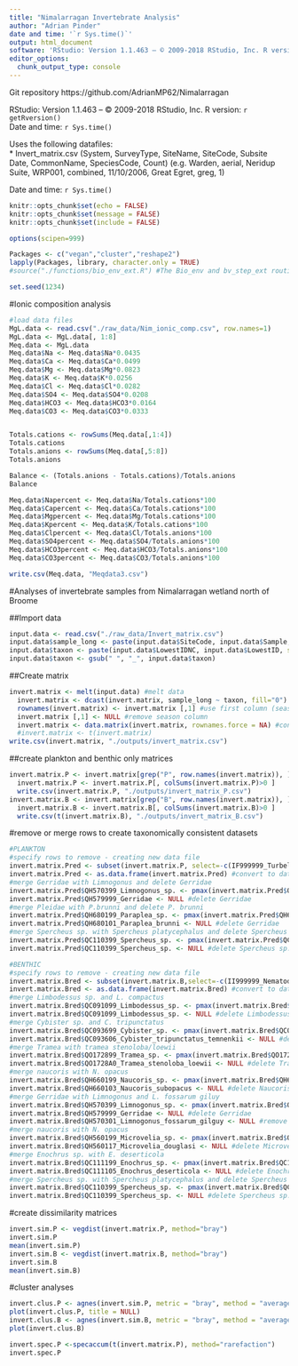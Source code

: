```yaml
---
title: "Nimalarragan Invertebrate Analysis"
author: "Adrian Pinder"
date and time: '`r Sys.time()`'
output: html_document
software: 'RStudio: Version 1.1.463 – © 2009-2018 RStudio, Inc. R version: `r getRversion()`'
editor_options: 
  chunk_output_type: console
---
```

  
Git repository https://github.com/AdrianMP62/Nimalarragan  

RStudio: Version 1.1.463 – © 2009-2018 RStudio, Inc. R version: `r getRversion()`  
Date and time: `r Sys.time()`

Uses the following datafiles:  
*  Invert_matrix.csv (System,	SurveyType,	SiteName,	SiteCode,	Subsite	Date,	CommonName,	SpeciesCode,	Count) (e.g. Warden,	aerial,	Neridup Suite,	WRP001,	combined,	11/10/2006,	Great Egret,	greg,	1)



Date and time: `r Sys.time()`

```r
knitr::opts_chunk$set(echo = FALSE)
knitr::opts_chunk$set(message = FALSE)
knitr::opts_chunk$set(include = FALSE)
```

```r
options(scipen=999)
```

```r
Packages <- c("vegan","cluster","reshape2")
lapply(Packages, library, character.only = TRUE)
#source("./functions/bio_env_ext.R") #The Bio_env and bv_step_ext routines below comes from http://menugget.blogspot.com.au/2011/06/clarke-and-ainsworths-bioenv-and-bvstep.html
```

```r
set.seed(1234)
```

#Ionic composition analysis
```r
#load data files
MgL.data <- read.csv("./raw_data/Nim_ionic_comp.csv", row.names=1)
MgL.data <- MgL.data[, 1:8]
Meq.data <- MgL.data
Meq.data$Na <- Meq.data$Na*0.0435
Meq.data$Ca <- Meq.data$Ca*0.0499
Meq.data$Mg <- Meq.data$Mg*0.0823
Meq.data$K <- Meq.data$K*0.0256
Meq.data$Cl <- Meq.data$Cl*0.0282
Meq.data$SO4 <- Meq.data$SO4*0.0208
Meq.data$HCO3 <- Meq.data$HCO3*0.0164
Meq.data$CO3 <- Meq.data$CO3*0.0333


Totals.cations <- rowSums(Meq.data[,1:4])
Totals.cations
Totals.anions <- rowSums(Meq.data[,5:8])
Totals.anions

Balance <- (Totals.anions - Totals.cations)/Totals.anions
Balance

Meq.data$Napercent <- Meq.data$Na/Totals.cations*100
Meq.data$Capercent <- Meq.data$Ca/Totals.cations*100
Meq.data$Mgpercent <- Meq.data$Mg/Totals.cations*100
Meq.data$Kpercent <- Meq.data$K/Totals.cations*100
Meq.data$Clpercent <- Meq.data$Cl/Totals.anions*100
Meq.data$SO4percent <- Meq.data$SO4/Totals.anions*100
Meq.data$HCO3percent <- Meq.data$HCO3/Totals.anions*100
Meq.data$CO3percent <- Meq.data$CO3/Totals.anions*100

write.csv(Meq.data, "Meqdata3.csv")
```


#Analyses of invertebrate samples from Nimalarragan wetland north of Broome
  
##Import data
```r
input.data <- read.csv("./raw_data/Invert_matrix.csv")
input.data$sample_long <- paste(input.data$SiteCode, input.data$Sample, sep = " ")
input.data$taxon <- paste(input.data$LowestIDNC, input.data$LowestID, sep = " ") 
input.data$taxon <- gsub(" ", "_", input.data$taxon)
```

##Create matrix
```r
invert.matrix <- melt(input.data) #melt data 
  invert.matrix <- dcast(invert.matrix, sample_long ~ taxon, fill="0") #create matrix from flat-file
  rownames(invert.matrix) <- invert.matrix [,1] #use first column (season) as row.names
  invert.matrix [,1] <- NULL #remove season column
  invert.matrix <- data.matrix(invert.matrix, rownames.force = NA) #convert data to numeric format
  #invert.matrix <- t(invert.matrix)
write.csv(invert.matrix, "./outputs/invert_matrix.csv")
```

##create plankton and benthic only matrices
```r
invert.matrix.P <- invert.matrix[grep("P", row.names(invert.matrix)), ]
  invert.matrix.P <- invert.matrix.P[, colSums(invert.matrix.P)>0 ]
  write.csv(invert.matrix.P, "./outputs/invert_matrix_P.csv")
invert.matrix.B <- invert.matrix[grep("B", row.names(invert.matrix)), ]
  invert.matrix.B <- invert.matrix.B[, colSums(invert.matrix.B)>0 ]
  write.csv(t(invert.matrix.B), "./outputs/invert_matrix_B.csv")
```

#remove or merge rows to create taxonomically consistent datasets
```r
#PLANKTON
#specify rows to remove - creating new data file
invert.matrix.Pred <- subset(invert.matrix.P, select=-c(IF999999_Turbellaria,JB999999_Bdelloidea,MM239999_Arrenuridae,MM999901_Acarina,QC0999A6_Bidessini,QC110499_Berosus_sp.,QD099999_Ceratopogonidae,QH520199_Mesovelia_sp.,QH670499_Anisops_sp.,QO021099_Ischnura_sp.,QO129999_Aeshnidae))
invert.matrix.Pred <- as.data.frame(invert.matrix.Pred) #convert to data.frame to allow calculations
#merge Gerridae with Limnogonus and delete Gerridae
invert.matrix.Pred$QH570399_Limnogonus_sp. <- pmax(invert.matrix.Pred$QH570399_Limnogonus_sp., invert.matrix.Pred$QH579999_Gerridae)
invert.matrix.Pred$QH579999_Gerridae <- NULL #delete Gerridae
#merge Pleidae with P.brunni and delete P. brunni
invert.matrix.Pred$QH680199_Paraplea_sp. <- pmax(invert.matrix.Pred$QH680199_Paraplea_sp., invert.matrix.Pred$QH680101_Paraplea_brunni)
invert.matrix.Pred$QH680101_Paraplea_brunni <- NULL #delete Gerridae
#merge Spercheus sp. with Spercheus platycephalus and delete Spercheus sp.
invert.matrix.Pred$QC110399_Spercheus_sp. <- pmax(invert.matrix.Pred$QC110399_Spercheus_sp., invert.matrix.Pred$QCAR0103_Spercheus_platycephalus)
invert.matrix.Pred$QC110399_Spercheus_sp. <- NULL #delete Spercheus sp.

#BENTHIC
#specify rows to remove - creating new data file
invert.matrix.Bred <- subset(invert.matrix.B,select=-c(II999999_Nematoda,MM9999A1_Oribatida_sp.,MM9999A2_Mesostigmata,MM9999A6_Trombidioidea,QC0999A6_Bidessini,QC110499_Berosus_sp.,QC119999_Hydrophilidae,QD070799_Culex_sp.,QD099999_Ceratopogonidae,QH610299_Ranatra_sp.,QH670499_Anisops_sp.,QH670499_Anisops_sp.,QO179999_Libellulidae))
invert.matrix.Bred <- as.data.frame(invert.matrix.Bred) #convert to data.frame to allow calculations
#merge Limbodessus sp. and L. compactus
invert.matrix.Bred$QC091099_Limbodessus_sp. <- pmax(invert.matrix.Bred$QC091099_Limbodessus_sp., invert.matrix.Bred$QC091001_Limbodessus_compactus)
invert.matrix.Bred$QC091099_Limbodessus_sp. <- NULL #delete Limbodessus compactus
#merge Cybister sp. and C. tripunctatus
invert.matrix.Bred$QC093699_Cybister_sp. <- pmax(invert.matrix.Bred$QC093699_Cybister_sp., invert.matrix.Bred$QC093606_Cybister_tripunctatus_temnenkii)
invert.matrix.Bred$QC093606_Cybister_tripunctatus_temnenkii <- NULL #delete Cybister tripunctatus
#merge Tramea with tramea stenoloba/loewii
invert.matrix.Bred$QO172899_Tramea_sp. <- pmax(invert.matrix.Bred$QO172899_Tramea_sp., invert.matrix.Bred$QO1728A0_Tramea_stenoloba_loewii)
invert.matrix.Bred$QO1728A0_Tramea_stenoloba_loewii <- NULL #delete Tramea stenoloba-loewii
#merge naucoris with N. opacus
invert.matrix.Bred$QH660199_Naucoris_sp. <- pmax(invert.matrix.Bred$QH660199_Naucoris_sp., invert.matrix.Bred$QH660103_Naucoris_subopacus)
invert.matrix.Bred$QH660103_Naucoris_subopacus <- NULL #delete Naucoris_subopacus
#merge Gerridae with Limnogonus and L. fossarum giluy
invert.matrix.Bred$QH570399_Limnogonus_sp. <- pmax(invert.matrix.Bred$QH570399_Limnogonus_sp., invert.matrix.Bred$QH579999_Gerridae,invert.matrix.Bred$QH570301_Limnogonus_fossarum_gilguy)
invert.matrix.Bred$QH579999_Gerridae <- NULL #delete Gerridae
invert.matrix.Bred$QH570301_Limnogonus_fossarum_gilguy <- NULL #remove Limnogonus_fossarum_gilguy
#merge naucoris with N. opacus
invert.matrix.Bred$QH560199_Microvelia_sp. <- pmax(invert.matrix.Bred$QH560199_Microvelia_sp., invert.matrix.Bred$QH560117_Microvelia_douglasi)
invert.matrix.Bred$QH560117_Microvelia_douglasi <- NULL #delete Microvelia douglasi
#merge Enochrus sp. with E. deserticola
invert.matrix.Bred$QC111199_Enochrus_sp. <- pmax(invert.matrix.Bred$QC111199_Enochrus_sp., invert.matrix.Bred$QC111105_Enochrus_deserticola)
invert.matrix.Bred$QC111105_Enochrus_deserticola <- NULL #delete Enochrus deserticola
#merge Spercheus sp. with Spercheus platycephalus and delete Spercheus sp.
invert.matrix.Bred$QC110399_Spercheus_sp. <- pmax(invert.matrix.Bred$QC110399_Spercheus_sp., invert.matrix.Bred$QCAR0103_Spercheus_platycephalus)
invert.matrix.Bred$QC110399_Spercheus_sp. <- NULL #delete Spercheus sp.

```

#create dissimilarity matrices
```r
invert.sim.P <- vegdist(invert.matrix.P, method="bray")
invert.sim.P
mean(invert.sim.P)
invert.sim.B <- vegdist(invert.matrix.B, method="bray")
invert.sim.B
mean(invert.sim.B)
```

#cluster analyses
```r
invert.clus.P <- agnes(invert.sim.P, metric = "bray", method = "average")
plot(invert.clus.P, title = NULL)
invert.clus.B <- agnes(invert.sim.B, metric = "bray", method = "average")
plot(invert.clus.B)
```

```r
invert.spec.P <-specaccum(t(invert.matrix.P), method="rarefaction")
invert.spec.P
```







